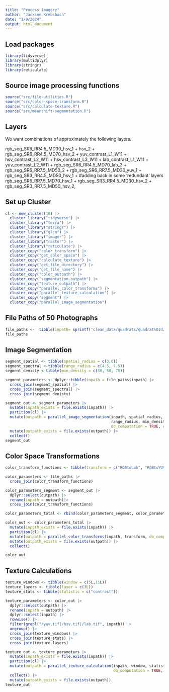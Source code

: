 ```yaml
---
title: "Process Imagery"
author: "Jackson Krebsbach"
date: "1/9/2024"
output: html_document
---
```



## Load packages

```r
library(tidyverse)
library(multidplyr)
library(stringr)
library(reticulate)
```

## Source image processing functions

```r
source("src/file-utilities.R")
source("src/color-space-transform.R")
source("src/calculate-texture.R")
source("src/meanshift-segmentation.R")
```

## Layers

We want combinations of approximately the following layers.

rgb_seg_SR6_RR4.5_MD30_hsv_1 +
hsv_2 +
rgb_seg_SR6_RR4.5_MD70_hsv_2 +
yuv_contrast_L1_W11 +
hsv_contrast_L2_W11 +
hsv_contrast_L3_W11 +
lab_contrast_L1_W11 +
yuv_contrast_L2_W11 +
rgb_seg_SR6_RR4.5_MD70_lab_3 +
rgb_seg_SR6_RR7.5_MD50_2 +
rgb_seg_SR6_RR7.5_MD30_yuv_1 +
rgb_seg_SR3_RR4.5_MD50_hsv_1 + #adding back in some 'redundant' layers
rgb_seg_SR6_RR7.5_MD70_hsv_1 +
rgb_seg_SR3_RR4.5_MD30_hsv_2 +
rgb_seg_SR3_RR7.5_MD50_hsv_2,

## Set up Cluster

```r

cl <- new_cluster(10) |>
  cluster_library("tidyverse") |>
  cluster_library("terra") |>
  cluster_library("stringr") |>
  cluster_library("glcm") |>
  cluster_library("imager") |>
  cluster_library("raster") |>
  cluster_library("reticulate") |>
  cluster_copy("color_transform") |>
  cluster_copy("get_color_space") |>
  cluster_copy("calculate_texture") |>
  cluster_copy("get_file_directory") |>
  cluster_copy("get_file_name") |>
  cluster_copy("color_outpath") |>
  cluster_copy("segmentation_outpath") |>
  cluster_copy("texture_outpath") |>
  cluster_copy("parallel_color_transforms") |>
  cluster_copy("parallel_texture_calculation") |>
  cluster_copy("segment") |>
  cluster_copy("parallel_image_segmentation")
```



## File Paths of 50 Photographs

```r
file_paths <-  tibble(inpath= sprintf("clean_data/quadrats/quadrat%02d/rgb.tif", seq(34, 83, 1))) 
file_paths
```


## Image Segmentation

```r

segment_spatial <- tibble(spatial_radius = c(3,6))
segment_spectral <-tibble(range_radius = c(4.5, 7.5))
segment_denisty <-tibble(min_density = c(30, 50, 70))

segment_parameters <- dplyr::tibble(inpath = file_paths$inpath) |>
  cross_join(segment_spatial) |> 
  cross_join(segment_spectral) |>
  cross_join(segment_denisty)

segment_out <- segment_parameters |>
  mutate(inpath_exists = file.exists(inpath)) |>
  partition(cl) |>
  mutate(outpath = parallel_image_segmentation(inpath, spatial_radius,
                                               range_radius, min_density,
                                               do_computation = TRUE, over_write = FALSE)) |>
  mutate(outpath_exists = file.exists(outpath)) |>
  collect()
segment_out 
```


## Color Space Transformations

```r
color_transform_functions <- tibble(transform = c("RGBtoLab", "RGBtoYUV","RGBtoHSL"))

color_parameters <- file_paths |> 
  cross_join(color_transform_functions)

color_parameters_segment <- segment_out |>
  dplyr::select(outpath) |>
  rename(inpath = outpath)|> 
  cross_join(color_transform_functions)

color_parameters_total <- rbind(color_parameters_segment, color_parameters)

color_out <- color_parameters_total |>
  mutate(inpath_exists = file.exists(inpath)) |>
  partition(cl) |>
  mutate(outpath = parallel_color_transforms(inpath, transform, do_computation = TRUE, over_write = FALSE)) |>
  mutate(outpath_exists = file.exists(outpath)) |>
  collect()

color_out
```


## Texture Calculations

```r

texture_windows <- tibble(window = c(5L,11L)) 
texture_layers <- tibble(layer = c(3L))
texture_stats <- tibble(statistic = c("contrast"))

texture_parameters <- color_out |>
  dplyr::select(outpath) |>
  rename(inpath = outpath) |>
  dplyr::select(inpath) |>
  rowwise() |>
  filter(grepl("/yuv.tif|/hsv.tif|/lab.tif", inpath)) |>
  ungroup() |>
  cross_join(texture_windows) |> 
  cross_join(texture_stats) |>
  cross_join(texture_layers)

texture_out <- texture_parameters |>
  mutate(inpath_exists = file.exists(inpath)) |>
  partition(cl) |>
  mutate(outpath = parallel_texture_calculation(inpath, window, statistic, layer,
                                                do_computation = TRUE, over_write = FALSE)) |>
  collect() |>
  mutate(outpath_exists = file.exists(outpath)) 
texture_out
```




